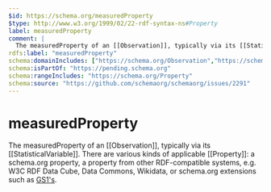 ```yaml
---
$id: https://schema.org/measuredProperty
$type: http://www.w3.org/1999/02/22-rdf-syntax-ns#Property
label: measuredProperty
comment: |
  The measuredProperty of an [[Observation]], typically via its [[StatisticalVariable]]. There are various kinds of applicable [[Property]]: a schema.org property, a property from other RDF-compatible systems, e.g. W3C RDF Data Cube, Data Commons, Wikidata, or schema.org extensions such as [GS1's](https://www.gs1.org/voc/?show=properties).
rdfs:label: "measuredProperty"
schema:domainIncludes: ["https://schema.org/Observation","https://schema.org/StatisticalVariable"]
schema:isPartOf: "https://pending.schema.org"
schema:rangeIncludes: "https://schema.org/Property"
schema:source: "https://github.com/schemaorg/schemaorg/issues/2291"
---
```


# measuredProperty

The measuredProperty of an [[Observation]], typically via its [[StatisticalVariable]]. There are various kinds of applicable [[Property]]: a schema.org property, a property from other RDF-compatible systems, e.g. W3C RDF Data Cube, Data Commons, Wikidata, or schema.org extensions such as [GS1's](https://www.gs1.org/voc/?show=properties).

